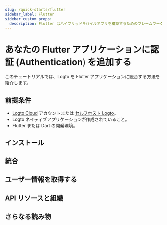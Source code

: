 ```yaml
---
slug: /quick-starts/flutter
sidebar_label: Flutter
sidebar_custom_props:
  description: Flutter はハイブリッドモバイルアプリを構築するためのフレームワークです。
---
```




# あなたの Flutter アプリケーションに認証 (Authentication) を追加する

このチュートリアルでは、Logto を Flutter アプリケーションに統合する方法を紹介します。

<Tip />

## 前提条件

- [Logto Cloud](https://cloud.logto.io) アカウントまたは [セルフホスト Logto](/introduction/set-up-logto-oss)。
- Logto ネイティブアプリケーションが作成されていること。
- Flutter または Dart の開発環境。

## インストール

<Installation />

<Dependency />

## 統合

<Integration />

## ユーザー情報を取得する

<GetUserInfo />

## API リソースと組織

<ApiResources />

<Organization />

## さらなる読み物

<FurtherReadings />
